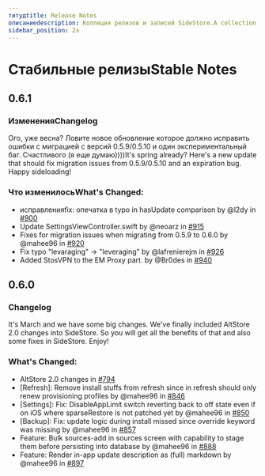 ```yaml
---
титудtitle: Release Notes
описаниеdescription: Коллеция релизов и записей SideStore.A collection of SideStore release notes.
sidebar_position: 2э
---
```


# Стабильные релизыStable Notes

## 0.6.1

### ИзмененияChangelog
Ого, уже весна? Ловите новое обновление которое должно исправить ошибки с миграцией с версий 0.5.9/0.5.10 и один экспериментальный баг. Счастливого (я еще думаю))))It's spring already? Here's a new update that should fix migration issues from 0.5.9/0.5.10 and an expiration bug. Happy sideloading!

### Что изменилосьWhat's Changed:
- исправленияfix: опечатка в typo in hasUpdate comparison by @l2dy in [#900](https://github.com/SideStore/SideStore/pull/900)
- Update SettingsViewController.swift by @neoarz in [#915](https://github.com/SideStore/SideStore/pull/915)
- Fixes for migration issues when migrating from 0.5.9 to 0.6.0 by @mahee96 in [#920](https://github.com/SideStore/SideStore/pull/920)
- Fix typo "levaraging" -> "leveraging" by @lafrenierejm in [#926](https://github.com/SideStore/SideStore/pull/926)
- Added StosVPN to the EM Proxy part. by @Br0des in [#940](https://github.com/SideStore/SideStore/pull/940)


## 0.6.0

### Changelog
It's March and we have some big changes. We've finally included AltStore 2.0 changes into SideStore. So you will get all the benefits of that and also some fixes in SideStore. Enjoy!

### What's Changed:
- AltStore 2.0 changes in [#794](https://github.com/SideStore/SideStore/pull/794)
- [Refresh]: Remove install stuffs from refresh since in refresh should only renew provisioning profiles by @mahee96 in [#846](https://github.com/SideStore/SideStore/pull/846)
- [Settings]: Fix: DisableAppLimit switch reverting back to off state even if on iOS where sparseRestore is not patched yet by @mahee96 in [#850](https://github.com/SideStore/SideStore/pull/850)
- [Backup]: Fix: update logic during install missed since override keyword was missing by @mahee96 in [#857](https://github.com/SideStore/SideStore/pull/857)
- Feature: Bulk sources-add in sources screen with capability to stage them before persisting into database by @mahee96 in [#888](https://github.com/SideStore/SideStore/pull/888)
- Feature: Render in-app update description as (full) markdown by @mahee96 in [#897](https://github.com/SideStore/SideStore/pull/897)
